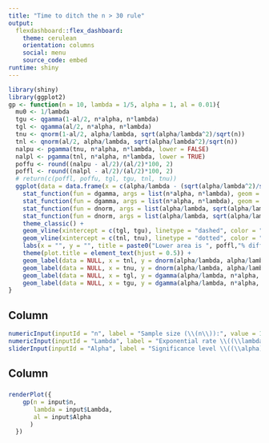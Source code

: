 ```yaml
---
title: "Time to ditch the n > 30 rule"
output: 
  flexdashboard::flex_dashboard:
    theme: cerulean
    orientation: columns
    social: menu
    source_code: embed
runtime: shiny
---
```





```r
library(shiny)
library(ggplot2)
gp <- function(n = 10, lambda = 1/5, alpha = 1, al = 0.01){
  mu0 <- 1/lambda
  tgu <- qgamma(1-al/2, n*alpha, n*lambda)
  tgl <- qgamma(al/2, n*alpha, n*lambda)
  tnu <- qnorm(1-al/2, alpha/lambda, sqrt(alpha/lambda^2)/sqrt(n))
  tnl <- qnorm(al/2, alpha/lambda, sqrt(alpha/lambda^2)/sqrt(n))
  nalpu <- pgamma(tnu, n*alpha, n*lambda, lower = FALSE)
  nalpl <- pgamma(tnl, n*alpha, n*lambda, lower = TRUE)
  poffu <- round((nalpu - al/2)/(al/2)*100, 2)
  poffl <- round((nalpl - al/2)/(al/2)*100, 2)
  # return(c(poffl, poffu, tgl, tgu, tnl, tnu))
  ggplot(data = data.frame(x = c(alpha/lambda - (sqrt(alpha/lambda^2)/sqrt(n))*4.5, alpha/lambda + (sqrt(alpha/lambda^2)/sqrt(n))*4.5)), aes(x = x)) + 
    stat_function(fun = dgamma, args = list(n*alpha, n*lambda), geom = "area", fill = "skyblue1", alpha = 1, n = 1500) +
    stat_function(fun = dgamma, args = list(n*alpha, n*lambda), geom = "path", color = "blue", linetype = "dashed", n = 1500) +
    stat_function(fun = dnorm, args = list(alpha/lambda, sqrt(alpha/lambda^2)/sqrt(n)), geom = "area", fill = "tomato1", alpha = .3, n = 1500) + 
    stat_function(fun = dnorm, args = list(alpha/lambda, sqrt(alpha/lambda^2)/sqrt(n)), geom = "path", color = "red", linetype = "dotted", n = 1500) +
    theme_classic() + 
    geom_vline(xintercept = c(tgl, tgu), linetype = "dashed", color = "blue") + 
    geom_vline(xintercept = c(tnl, tnu), linetype = "dotted", color = "black") +
    labs(x = "", y = "", title = paste0("Lower area is ", poffl,"% different from the specified area of ", al/2, ".\n", "Upper area is ", poffu,"% different from the specified area of ", al/2,".")) + 
    theme(plot.title = element_text(hjust = 0.5)) + 
    geom_label(data = NULL, x = tnl, y = dnorm(alpha/lambda, alpha/lambda, sqrt(alpha/lambda^2)/sqrt(n)), label = paste("N[alpha/2]==", round(tnl,4)), parse = TRUE, fill = "tomato1", color = "black") + 
    geom_label(data = NULL, x = tnu, y = dnorm(alpha/lambda, alpha/lambda, sqrt(alpha/lambda^2)/sqrt(n)), label = paste("N[1 - alpha/2]==", round(tnu,4)), parse = TRUE, fill = "tomato1", color = "black") +
    geom_label(data = NULL, x = tgl, y = dgamma(alpha/lambda, n*alpha, n*lambda)*.6, label = paste("Gamma[alpha/2]==", round(tgl,4)), parse = TRUE, fill = "skyblue1", color = "black") + 
    geom_label(data = NULL, x = tgu, y = dgamma(alpha/lambda, n*alpha, n*lambda)*.6, label = paste("Gamma[1 - alpha/2]==", round(tgu,4)), parse = TRUE, fill = "skyblue1", color = "black")
}
```


Column {.sidebar}
-----------------

```r
numericInput(inputId = "n", label = "Sample size (\\(n\\)):", value = 10, min = 3, max = 5000, step = 1)
numericInput(inputId = "Lambda", label = "Exponential rate \\((\\lambda)\\):", value = 0.2, min = 0.00001, max = 100000, step = 1)
sliderInput(inputId = "Alpha", label = "Significance level \\((\\alpha)\\):", min = 0.001, max = 0.25, value = 0.05, step = 0.001)
```



Column
-------

### 

```r
renderPlot({
    gp(n = input$n,
       lambda = input$Lambda,
       al = input$Alpha
      )
  })
```


